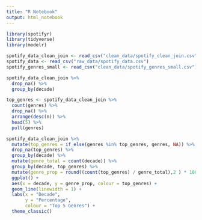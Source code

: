 ```yaml
---
title: "R Notebook"
output: html_notebook
---
```


```r
library(spotifyr)
library(tidyverse)
library(modelr)
```


```r
spotify_data_clean_join <- read_csv("clean_data/spotify_clean_join.csv")
spotify_data <- read_csv("raw_data/spotify_data.csv")
spotify_genres_small <- read_csv("clean_data/spotify_genres_small.csv")
```


```r
spotify_data_clean_join %>% 
  drop_na() %>% 
  group_by(decade) 
```

```r
top_genres <- spotify_data_clean_join %>% 
  count(genres) %>% 
  drop_na() %>% 
  arrange(desc(n)) %>% 
  head(5) %>% 
  pull(genres)
```

```r
spotify_data_clean_join %>% 
  mutate(top_genres = if_else(genres %in% top_genres, genres, NA)) %>% 
  drop_na(top_genres) %>%
  group_by(decade) %>% 
  mutate(genre_total = count(decade)) %>% 
  group_by(decade, top_genres) %>% 
  mutate(genre_prop = round((count(top_genres) / genre_total),2 ) * 100) %>% 
  ggplot() +
  aes(x = decade, y = genre_prop, colour = top_genres) +
  geom_line(linewidth = 1) +
  labs(x = "Decade",
       y = "Percentage",
       colour = "Top 5 Genres") +
  theme_classic()
```

```r

```

